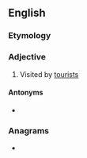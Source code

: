 ==English==

===Etymology===
{{suffix|en|tourist|ed}}

===Adjective===
{{en-adj}}

# {{lb|en|often|in combination}} Visited by [[tourist]]s

====Antonyms====
* {{l|en|untouristed}}

===Anagrams===
* {{anagrams|en|outstride|tutorised|uttroside}}